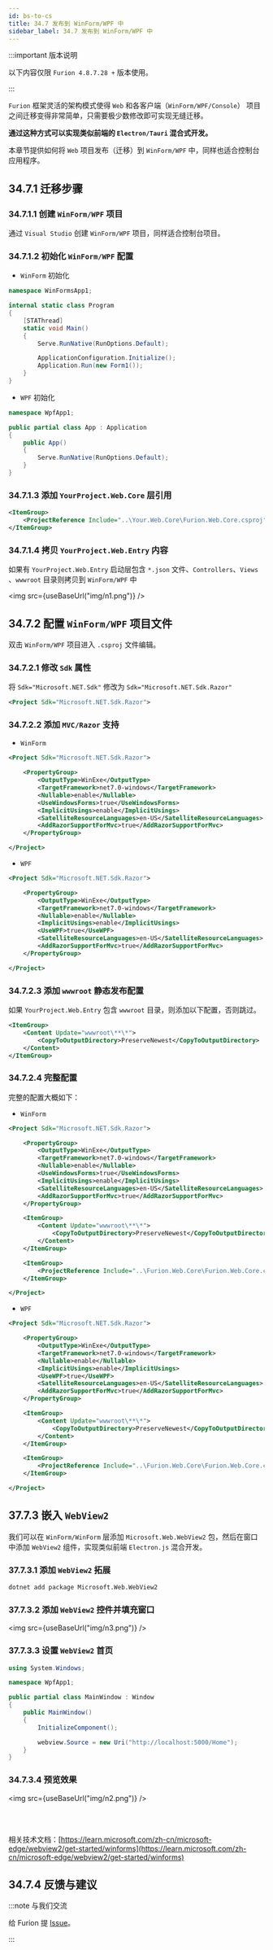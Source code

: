 ```yaml
---
id: bs-to-cs
title: 34.7 发布到 WinForm/WPF 中
sidebar_label: 34.7 发布到 WinForm/WPF 中
---
```



:::important 版本说明

以下内容仅限 `Furion 4.8.7.28 +` 版本使用。

:::

`Furion` 框架灵活的架构模式使得 `Web` 和各客户端（`WinForm/WPF/Console`） 项目之间迁移变得非常简单，只需要极少数修改即可实现无缝迁移。

**通过这种方式可以实现类似前端的 `Electron/Tauri` 混合式开发。**

本章节提供如何将 `Web` 项目发布（迁移）到 `WinForm/WPF` 中，同样也适合控制台应用程序。

## 34.7.1 迁移步骤

### 34.7.1.1 创建 `WinForm/WPF` 项目

通过 `Visual Studio` 创建 `WinForm/WPF` 项目，同样适合控制台项目。

### 34.7.1.2 初始化 `WinForm/WPF` 配置

- `WinForm` 初始化

```cs showLineNumbers {3,8}
namespace WinFormsApp1;

internal static class Program
{
    [STAThread]
    static void Main()
    {
        Serve.RunNative(RunOptions.Default);

        ApplicationConfiguration.Initialize();
        Application.Run(new Form1());
    }
}
```

- `WPF` 初始化

```cs showLineNumbers {3,7}
namespace WpfApp1;

public partial class App : Application
{
    public App()
    {
        Serve.RunNative(RunOptions.Default);
    }
}
```

### 34.7.1.3 添加 `YourProject.Web.Core` 层引用

```xml showLineNumbers {2}
<ItemGroup>
    <ProjectReference Include="..\Your.Web.Core\Furion.Web.Core.csproj" />
</ItemGroup>
```

### 34.7.1.4 拷贝 `YourProject.Web.Entry` 内容

如果有 `YourProject.Web.Entry` 启动层包含 `*.json` 文件、`Controllers`、`Views` 、`wwwroot` 目录则拷贝到 `WinForm/WPF` 中

<img src={useBaseUrl("img/n1.png")} />

## 34.7.2 配置 `WinForm/WPF` 项目文件

双击 `WinForm/WPF` 项目进入 `.csproj` 文件编辑。

### 34.7.2.1 修改 `Sdk` 属性

将 `Sdk="Microsoft.NET.Sdk"` 修改为 `Sdk="Microsoft.NET.Sdk.Razor"`

```xml showLineNumbers
<Project Sdk="Microsoft.NET.Sdk.Razor">
```

### 34.7.2.2 添加 `MVC/Razor` 支持

- `WinForm`

```xml showLineNumbers {1,9-10}
<Project Sdk="Microsoft.NET.Sdk.Razor">

	<PropertyGroup>
		<OutputType>WinExe</OutputType>
		<TargetFramework>net7.0-windows</TargetFramework>
		<Nullable>enable</Nullable>
		<UseWindowsForms>true</UseWindowsForms>
		<ImplicitUsings>enable</ImplicitUsings>
		<SatelliteResourceLanguages>en-US</SatelliteResourceLanguages>
		<AddRazorSupportForMvc>true</AddRazorSupportForMvc>
	</PropertyGroup>

</Project>
```

- `WPF`

```xml showLineNumbers {1,9-10}
<Project Sdk="Microsoft.NET.Sdk.Razor">

	<PropertyGroup>
		<OutputType>WinExe</OutputType>
		<TargetFramework>net7.0-windows</TargetFramework>
		<Nullable>enable</Nullable>
		<ImplicitUsings>enable</ImplicitUsings>
		<UseWPF>true</UseWPF>
		<SatelliteResourceLanguages>en-US</SatelliteResourceLanguages>
		<AddRazorSupportForMvc>true</AddRazorSupportForMvc>
	</PropertyGroup>

</Project>

```

### 34.7.2.3 添加 `wwwroot` 静态发布配置

如果 `YourProject.Web.Entry` 包含 `wwwroot` 目录，则添加以下配置，否则跳过。

```xml showLineNumbers
<ItemGroup>
	<Content Update="wwwroot\**\*">
		<CopyToOutputDirectory>PreserveNewest</CopyToOutputDirectory>
	</Content>
</ItemGroup>
```

### 34.7.2.4 完整配置

完整的配置大概如下：

- `WinForm`

```xml showLineNumbers {1,9-10,13-17,19-21}
<Project Sdk="Microsoft.NET.Sdk.Razor">

	<PropertyGroup>
		<OutputType>WinExe</OutputType>
		<TargetFramework>net7.0-windows</TargetFramework>
		<Nullable>enable</Nullable>
		<UseWindowsForms>true</UseWindowsForms>
		<ImplicitUsings>enable</ImplicitUsings>
		<SatelliteResourceLanguages>en-US</SatelliteResourceLanguages>
		<AddRazorSupportForMvc>true</AddRazorSupportForMvc>
	</PropertyGroup>

	<ItemGroup>
		<Content Update="wwwroot\**\*">
			<CopyToOutputDirectory>PreserveNewest</CopyToOutputDirectory>
		</Content>
	</ItemGroup>

	<ItemGroup>
		<ProjectReference Include="..\Furion.Web.Core\Furion.Web.Core.csproj" />
	</ItemGroup>

</Project>
```

- `WPF`

```xml showLineNumbers {1,9-10,13-17,19-20}
<Project Sdk="Microsoft.NET.Sdk.Razor">

    <PropertyGroup>
        <OutputType>WinExe</OutputType>
        <TargetFramework>net7.0-windows</TargetFramework>
        <Nullable>enable</Nullable>
        <ImplicitUsings>enable</ImplicitUsings>
        <UseWPF>true</UseWPF>
        <SatelliteResourceLanguages>en-US</SatelliteResourceLanguages>
        <AddRazorSupportForMvc>true</AddRazorSupportForMvc>
    </PropertyGroup>

	<ItemGroup>
		<Content Update="wwwroot\**\*">
			<CopyToOutputDirectory>PreserveNewest</CopyToOutputDirectory>
		</Content>
	</ItemGroup>

	<ItemGroup>
		<ProjectReference Include="..\Furion.Web.Core\Furion.Web.Core.csproj" />
	</ItemGroup>

</Project>

```

## 37.7.3 嵌入 `WebView2`

我们可以在 `WinForm/WinForm` 层添加 `Microsoft.Web.WebView2` 包，然后在窗口中添加 `WebView2` 组件，实现类似前端 `Electron.js` 混合开发。

### 37.7.3.1 添加 `WebView2` 拓展

```bash showLineNumbers
dotnet add package Microsoft.Web.WebView2
```

### 37.7.3.2 添加 `WebView2` 控件并填充窗口

<img src={useBaseUrl("img/n3.png")} />

### 37.7.3.3 设置 `WebView2` 首页

```cs showLineNumbers {11}
using System.Windows;

namespace WpfApp1;

public partial class MainWindow : Window
{
    public MainWindow()
    {
        InitializeComponent();

        webview.Source = new Uri("http://localhost:5000/Home");
    }
}
```

### 34.7.3.4 预览效果

<img src={useBaseUrl("img/n2.png")} />

<br />
<br />

相关技术文档：[https://learn.microsoft.com/zh-cn/microsoft-edge/webview2/get-started/winforms](https://learn.microsoft.com/zh-cn/microsoft-edge/webview2/get-started/winforms)

## 34.7.4 反馈与建议

:::note 与我们交流

给 Furion 提 [Issue](https://gitee.com/dotnetchina/Furion/issues/new?issue)。

:::

